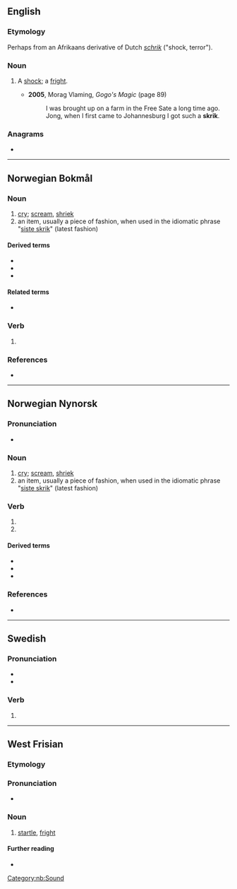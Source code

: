 ==English==

===Etymology===
Perhaps from an Afrikaans derivative of Dutch ''[[schrik]]'' ("shock, terror").

===Noun===
{{en-noun}}

# {{lb|en|South Africa}} A [[shock]]; a [[fright]].
#* '''2005''', Morag Vlaming, ''Gogo's Magic'' (page 89)
#*: I was brought up on a farm in the Free Sate a long time ago. Jong, when I first came to Johannesburg I got such a '''skrik'''.

===Anagrams===
* {{anagrams|en|a=ikkrs|kirks}}

----

==Norwegian Bokmål==

===Noun===
{{nb-noun-n1}}

# [[cry]]; [[scream]], [[shriek]]
# an item, usually a piece of fashion, when used in the idiomatic phrase "[[siste skrik]]" (latest fashion)

====Derived terms====
* {{l|nb|angstskrik}}
* {{l|nb|dødsskrik}}
* {{l|nb|siste skrik}}

====Related terms====
* {{l|nb|skrike}}

===Verb===
{{head|nb|verb form}}

# {{imperative of|nb|skrike}}

===References===
* {{R:The Bokmål Dictionary}}

[[Category:nb:Sound]]

----

==Norwegian Nynorsk==

===Pronunciation===
* {{IPA|no|/skriːk/}}

===Noun===
{{nn-noun-n1}}

# [[cry]]; [[scream]], [[shriek]]
# an item, usually a piece of fashion, when used in the idiomatic phrase "[[siste skrik]]" (latest fashion)

===Verb===
{{nn-verb-form}}

# {{infl of|nn|skrika||pres|tense}}
# {{infl of|nn|skrika||imp}}

====Derived terms====
* {{l|nn|angstskrik}}
* {{l|nn|dødsskrik}}
* {{l|nn|siste skrik}}

===References===
* {{R:The Nynorsk Dictionary}}

{{c|nn|Sounds}}

----

==Swedish==

===Pronunciation===
* {{audio|sv|Sv-skrik.ogg|Audio}}
* {{rhymes|sv|iːk}}

===Verb===
{{head|sv|verb form}}

# {{sv-verb-form-imp|skrika}}

----

==West Frisian==

===Etymology===
{{rfe|fy}}

===Pronunciation===
* {{IPA|fy|/skrɪk/}}

===Noun===
{{fy-noun|c|-}}

# [[startle]], [[fright]]

====Further reading====
* {{R:WFT|90978}}
